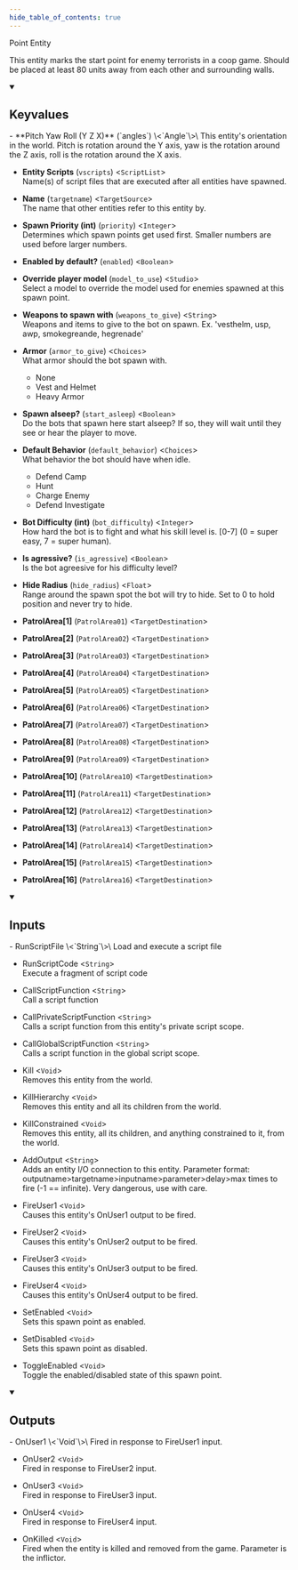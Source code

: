 ```yaml
---
hide_table_of_contents: true
---
```


<!---
!!!!!!
THIS PAGE IS AUTOGENERATED FROM GAME FGD DEFINITIONS!
DO NOT EDIT MANUALLY!
!!!!!!

In order to make edits, you can make an annotation file in /fgd_dump_overrides
-->


Point Entity

This entity marks the start point for enemy terrorists in a coop game. Should be placed at least 80 units away from each other and surrounding walls.

<details open>
<summary><h2>Keyvalues</h2></summary>
- **Pitch Yaw Roll (Y Z X)** (`angles`) \<`Angle`\>\
This entity's orientation in the world. Pitch is rotation around the Y axis, yaw is the rotation around the Z axis, roll is the rotation around the X axis.

- **Entity Scripts** (`vscripts`) \<`ScriptList`\>\
Name(s) of script files that are executed after all entities have spawned.

- **Name** (`targetname`) \<`TargetSource`\>\
The name that other entities refer to this entity by.

- **Spawn Priority (int)** (`priority`) \<`Integer`\>\
Determines which spawn points get used first.  Smaller numbers are used before larger numbers.

- **Enabled by default?** (`enabled`) \<`Boolean`\>

- **Override player model** (`model_to_use`) \<`Studio`\>\
Select a model to override the model used for enemies spawned at this spawn point.

- **Weapons to spawn with** (`weapons_to_give`) \<`String`\>\
Weapons and items to give to the bot on spawn. Ex. 'vesthelm, usp, awp, smokegreande, hegrenade'

- **Armor** (`armor_to_give`) \<`Choices`\>\
What armor should the bot spawn with.
  - None
  - Vest and Helmet
  - Heavy Armor


- **Spawn alseep?** (`start_asleep`) \<`Boolean`\>\
Do the bots that spawn here start alseep? If so, they will wait until they see or hear the player to move.

- **Default Behavior** (`default_behavior`) \<`Choices`\>\
What behavior the bot should have when idle.
  - Defend Camp
  - Hunt
  - Charge Enemy
  - Defend Investigate


- **Bot Difficulty (int)** (`bot_difficulty`) \<`Integer`\>\
How hard the bot is to fight and what his skill level is. [0-7] (0 = super easy, 7 = super human).

- **Is agressive?** (`is_agressive`) \<`Boolean`\>\
Is the bot agreesive for his difficulty level?

- **Hide Radius** (`hide_radius`) \<`Float`\>\
Range around the spawn spot the bot will try to hide. Set to 0 to hold position and never try to hide.

- **PatrolArea[1]** (`PatrolArea01`) \<`TargetDestination`\>

- **PatrolArea[2]** (`PatrolArea02`) \<`TargetDestination`\>

- **PatrolArea[3]** (`PatrolArea03`) \<`TargetDestination`\>

- **PatrolArea[4]** (`PatrolArea04`) \<`TargetDestination`\>

- **PatrolArea[5]** (`PatrolArea05`) \<`TargetDestination`\>

- **PatrolArea[6]** (`PatrolArea06`) \<`TargetDestination`\>

- **PatrolArea[7]** (`PatrolArea07`) \<`TargetDestination`\>

- **PatrolArea[8]** (`PatrolArea08`) \<`TargetDestination`\>

- **PatrolArea[9]** (`PatrolArea09`) \<`TargetDestination`\>

- **PatrolArea[10]** (`PatrolArea10`) \<`TargetDestination`\>

- **PatrolArea[11]** (`PatrolArea11`) \<`TargetDestination`\>

- **PatrolArea[12]** (`PatrolArea12`) \<`TargetDestination`\>

- **PatrolArea[13]** (`PatrolArea13`) \<`TargetDestination`\>

- **PatrolArea[14]** (`PatrolArea14`) \<`TargetDestination`\>

- **PatrolArea[15]** (`PatrolArea15`) \<`TargetDestination`\>

- **PatrolArea[16]** (`PatrolArea16`) \<`TargetDestination`\>


 </details>
<details open>
<summary><h2>Inputs</h2></summary>
- RunScriptFile \<`String`\>\
Load and execute a script file

- RunScriptCode \<`String`\>\
Execute a fragment of script code

- CallScriptFunction \<`String`\>\
Call a script function

- CallPrivateScriptFunction \<`String`\>\
Calls a script function from this entity's private script scope.

- CallGlobalScriptFunction \<`String`\>\
Calls a script function in the global script scope.

- Kill \<`Void`\>\
Removes this entity from the world.

- KillHierarchy \<`Void`\>\
Removes this entity and all its children from the world.

- KillConstrained \<`Void`\>\
Removes this entity, all its children, and anything constrained to it, from the world.

- AddOutput \<`String`\>\
Adds an entity I/O connection to this entity. Parameter format: outputname&gt;targetname>inputname&gt;parameter&gt;delay&gt;max times to fire (-1 == infinite). Very dangerous, use with care.

- FireUser1 \<`Void`\>\
Causes this entity's OnUser1 output to be fired.

- FireUser2 \<`Void`\>\
Causes this entity's OnUser2 output to be fired.

- FireUser3 \<`Void`\>\
Causes this entity's OnUser3 output to be fired.

- FireUser4 \<`Void`\>\
Causes this entity's OnUser4 output to be fired.

- SetEnabled \<`Void`\>\
Sets this spawn point as enabled.

- SetDisabled \<`Void`\>\
Sets this spawn point as disabled.

- ToggleEnabled \<`Void`\>\
Toggle the enabled/disabled state of this spawn point.


 </details>
<details open>
<summary><h2>Outputs</h2></summary>
- OnUser1 \<`Void`\>\
Fired in response to FireUser1 input.

- OnUser2 \<`Void`\>\
Fired in response to FireUser2 input.

- OnUser3 \<`Void`\>\
Fired in response to FireUser3 input.

- OnUser4 \<`Void`\>\
Fired in response to FireUser4 input.

- OnKilled \<`Void`\>\
Fired when the entity is killed and removed from the game. Parameter is the inflictor.


 </details>